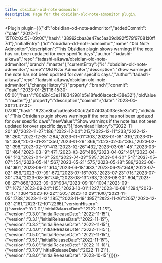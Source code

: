 ---
title: obsidian-old-note-admonitor
description: Page for the obsidian-old-note-admonitor plugin.
---


<Plugin plugin={({"id":"obsidian-old-note-admonitor","addedCommit":{"date":"2022-11-15T02:02:57+09:00","hash":"38992cbaa3e47ac5aa09d092f579f97081d0ff7d"},"initialEntry":{"id":"obsidian-old-note-admonitor","name":"Old Note Admonitor","description":"This Obsidian plugin shows warnings if the note has not been updated for over specific days","author":"tadashi-aikawa","repo":"tadashi-aikawa/obsidian-old-note-admonitor","branch":"master"},"currentEntry":{"id":"obsidian-old-note-admonitor","name":"Old Note Admonitor","description":"Show warnings if the note has not been updated for over specific days.","author":"tadashi-aikawa","repo":"tadashi-aikawa/obsidian-old-note-admonitor"},"changeHistory":[{"property":"branch","commit":{"date":"2023-01-25T16:15:30-05:00","hash":"80a6b1c3e2118342981b5e18fed61acecb438e32"},"oldValue":"master"},{"property":"description","commit":{"date":"2023-04-26T21:47:32-07:00","hash":"923ce8bafaa0ea8e00cb2af07408a033e85e3c1d"},"oldValue":"This Obsidian plugin shows warnings if the note has not been updated for over specific days","newValue":"Show warnings if the note has not been updated for over specific days."}],"downloadHistory":{"2022-11-20":97,"2022-11-27":186,"2022-12-04":215,"2022-12-11":233,"2022-12-18":260,"2022-12-25":284,"2023-01-01":303,"2023-01-08":319,"2023-01-15":338,"2023-01-22":350,"2023-01-29":366,"2023-02-05":384,"2023-02-12":398,"2023-02-19":413,"2023-02-26":432,"2023-03-05":451,"2023-03-12":464,"2023-03-19":471,"2023-03-26":486,"2023-04-02":497,"2023-04-09":512,"2023-04-16":520,"2023-04-23":535,"2023-04-30":547,"2023-05-07":554,"2023-05-14":567,"2023-05-21":575,"2023-05-28":589,"2023-06-04":601,"2023-06-11":614,"2023-06-18":633,"2023-06-25":648,"2023-07-02":656,"2023-07-09":672,"2023-07-16":703,"2023-07-23":716,"2023-07-30":734,"2023-08-06":745,"2023-08-13":763,"2023-08-20":804,"2023-08-27":866,"2023-09-03":934,"2023-09-10":1004,"2023-09-17":1073,"2023-09-24":1155,"2023-10-01":1227,"2023-10-08":1294,"2023-10-15":1384,"2023-10-22":1505,"2023-10-29":1607,"2023-11-05":1738,"2023-11-12":1857,"2023-11-19":1957,"2023-11-26":2057,"2023-12-03":2161,"2023-12-10":2266},"versionHistory":[{"version":"0.2.0","initialReleaseDate":"2022-11-15"},{"version":"0.3.0","initialReleaseDate":"2022-11-15"},{"version":"0.3.1","initialReleaseDate":"2022-11-15"},{"version":"0.3.2","initialReleaseDate":"2022-11-15"},{"version":"0.4.0","initialReleaseDate":"2022-11-15"},{"version":"0.5.0","initialReleaseDate":"2022-11-15"},{"version":"0.5.1","initialReleaseDate":"2022-11-15"},{"version":"0.6.0","initialReleaseDate":"2022-11-16"},{"version":"0.7.0","initialReleaseDate":"2022-11-21"},{"version":"0.8.0","initialReleaseDate":"2023-10-15"}]})}></Plugin>